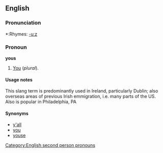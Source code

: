 ==English==

===Pronunciation===
*:Rhymes: [[Rhymes:English:-uːz|-uːz]]

===Pronoun===
'''yous'''

#{{slang}} [[You]] (''plural'').<!--is this a subject or object pronoun?-->
<!--similar to "you-uns" in the Southern US. Slang.-->

====Usage notes====
This slang term is predominantly used in Ireland, particularly Dublin; also overseas areas of previous Irish emmigration, i.e. many parts of the US.  Also is popular in Philadelphia, PA

====Synonyms====
*[[y'all]]<!--sothern USA-->
*[[you]]<!--normal, works for similar and plural; once worked only for plural-->
*[[youse]]<!--australia, possibly low class??-->
[[Category:English second person pronouns]]
